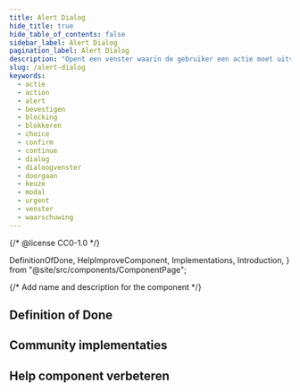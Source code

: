 ```yaml
---
title: Alert Dialog
hide_title: true
hide_table_of_contents: false
sidebar_label: Alert Dialog
pagination_label: Alert Dialog
description: "Opent een venster waarin de gebruiker een actie moet uitvoeren om verder te gaan. De rest van de pagina is tijdelijk geblokkeerd."
slug: /alert-dialog
keywords:
  - actie
  - action
  - alert
  - bevestigen
  - blocking
  - blokkeren
  - choice
  - confirm
  - continue
  - dialog
  - dialoogvenster
  - doorgaan
  - keuze
  - modal
  - urgent
  - venster
  - waarschuwing
---
```


{/* @license CC0-1.0 */}

  DefinitionOfDone,
  HelpImproveComponent,
  Implementations,
  Introduction,
} from "@site/src/components/ComponentPage";

{/* Add name and description for the component */}


<Introduction component={component} headingLevel={1} description={description} />

## Definition of Done

<DefinitionOfDone component={component} headingLevel={3} />

## Community implementaties

<Implementations component={component} headingLevel={3} />

## Help component verbeteren

<HelpImproveComponent component={component} headingLevel={3} />
